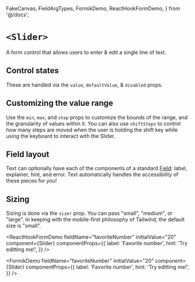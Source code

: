 
  FakeCanvas,
  FieldArgTypes,
  FormikDemo,
  ReactHookFormDemo,
} from '@/docs';


<Meta of={Stories} />

# `<Slider>`

A form control that allows users to enter & edit a single line of text.

<FakeCanvas>
  <Slider defaultValue={50} />
</FakeCanvas>

<FieldArgTypes of={Slider} reactDocs="div" wrapper="Field" />

## Control states

These are handled via the `value`, `defaultValue`, & `disabled` props.

<Canvas of={Stories.AllControlStates} sourceState="shown" />

## Customizing the value range

Use the `min`, `max`, and `step` props to customize the bounds of the range, and
the granularity of values within it. You can also use `shiftSteps` to control
how many steps are moved when the user is holding the shift key while using the
keyboard to interact with the Slider.

<Canvas of={Stories.CustomRange} sourceState="shown" />

## Field layout

Text can optionally have each of the components of a standard
[Field](/docs/forms-field--docs): label, explainer, hint, and error. Text
automatically handles the accessibility of these pieces for you!

<Canvas of={Stories.FieldLayout} sourceState="shown" />

## Sizing

Sizing is done via the `sizer` prop. You can pass "small", "medium", or "large".
In keeping with the mobile-first philosophy of Tailwind, the default size is
"small".

<Canvas of={Stories.AllSizes} />

<ReactHookFormDemo
  fieldName="favoriteNumber"
  initialValue="20"
  component={Slider}
  componentProps={{
    label: 'Favorite number',
    hint: 'Try editting me!',
  }}
/>

<FormikDemo
  fieldName="favoriteNumber"
  initialValue="20"
  component={Slider}
  componentProps={{
    label: 'Favorite number',
    hint: 'Try editting me!',
  }}
/>
